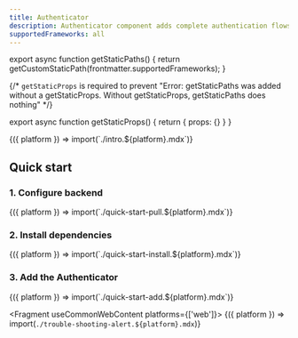 ```yaml
---
title: Authenticator
description: Authenticator component adds complete authentication flows to your application with minimal boilerplate.
supportedFrameworks: all
---
```



export async function getStaticPaths() {
  return getCustomStaticPath(frontmatter.supportedFrameworks);
}

{/*  `getStaticProps` is required to prevent "Error: getStaticPaths was added without a getStaticProps. Without getStaticProps, getStaticPaths does nothing" */}

export async function getStaticProps() {
  return { props: {} }
}

<Fragment useCommonWebContent>
  {({ platform }) => import(`./intro.${platform}.mdx`)}
</Fragment>

## Quick start

### 1. Configure backend

<Fragment useCommonWebContent>
  {({ platform }) => import(`./quick-start-pull.${platform}.mdx`)}
</Fragment>

### 2. Install dependencies

<Fragment useCommonWebContent>
  {({ platform }) => import(`./quick-start-install.${platform}.mdx`)}
</Fragment>

### 3. Add the Authenticator

<Fragment useCommonWebContent>
  {({ platform }) => import(`./quick-start-add.${platform}.mdx`)}
</Fragment>

<Fragment useCommonWebContent platforms={['web']}>
  {({ platform }) => import(`./trouble-shooting-alert.${platform}.mdx`)}
</Fragment>

<NextSteps />
